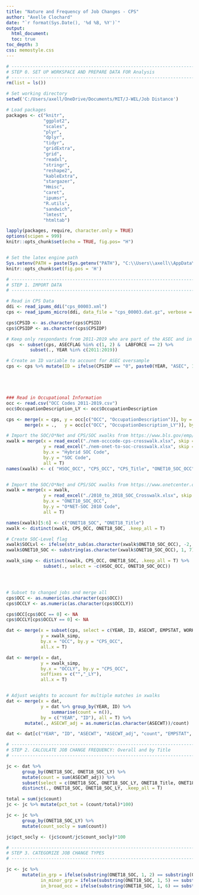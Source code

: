 ```yaml
---
title: "Nature and Frequency of Job Changes - CPS"
author: "Axelle Clochard"
date: "`r format(Sys.Date(), '%d %B, %Y')`"
output:
  html_document:
  toc: true
toc_depth: 3
css: memostyle.css
---
```

  

  
``` r


# ------------------------------------------------------------------------------------------------------#
# STEP 0. SET UP WORKSPACE AND PREPARE DATA FOR Analysis
# ------------------------------------------------------------------------------------------------------#
rm(list = ls())

# Set working directory 
setwd('C:/Users/axell/OneDrive/Documents/MIT/J-WEL/Job Distance')

# Load packages 
packages <- c("knitr",
              "ggplot2",
              "scales",
              "plyr",
              "dplyr",
              "tidyr",
              "gridExtra",
              "grid",
              "readxl",
              "stringr",
              "reshape2", 
              "kableExtra",
              "stargazer", 
              "Hmisc", 
              "caret", 
              "ipumsr",
              "R.utils",
              "sandwich",
              "lmtest",
              "htmltab")

lapply(packages, require, character.only = TRUE)
options(scipen = 999)
knitr::opts_chunk$set(echo = TRUE, fig.pos= "H")


# Set the latex engine path
Sys.setenv(PATH = paste(Sys.getenv("PATH"), "C:\\Users\\axell\\AppData\\Local\\MiKTeX\\2.9\\miktex\\bin\\x64", sep=.Platform$path.sep))
knitr::opts_chunk$set(fig.pos = 'H')
```


```r
# ------------------------------------------------------------------------------------------------------#
# STEP 1. IMPORT DATA
# ------------------------------------------------------------------------------------------------------#

# Read in CPS Data
ddi <- read_ipums_ddi("cps_00003.xml")
cps <- read_ipums_micro(ddi, data_file = "cps_00003.dat.gz", verbose = FALSE)

cps$CPSID <- as.character(cps$CPSID)
cps$CPSIDP <- as.character(cps$CPSIDP)

# Keep only respondants from 2011-2019 who are part of the ASEC and in the Labor force in the current year 
cps  <- subset(cps, ASECFLAG %in% c(1, 2) &  LABFORCE == 2) %>%
         subset(., YEAR %in% c(2011:2019))

# Create an ID variable to account for ASEC oversample
cps <- cps %>% mutate(ID = ifelse(CPSIDP == "0", paste0(YEAR, "ASEC", 1:n()), CPSIDP))





### Read in Occupational Information 
occ <- read.csv("OCC Codes 2011-2019.csv")
occ$OccupationDescription_LY <- occ$OccupationDescription

cps <- merge(x = cps, y = occ[c("OCC", "OccupationDescription")], by = "OCC", all.x = T) %>%
       merge(x = .,   y = occ[c("OCC", "OccupationDescription_LY")], by.x = "OCCLY", by.y = "OCC", all.x = T)

# Import the SOC/O*Net and CPS/SOC xwalks from https://www.bls.gov/emp/documentation/crosswalks.htm
xwalk = merge(x = read_excel("./nem-occcode-cps-crosswalk.xlsx", skip = 4)[c(2,4:5)],
              y = read_excel("./nem-onet-to-soc-crosswalk.xlsx", skip = 4)[c(2,4)],
              by.x = "Hybrid SOC Code", 
              by.y = "SOC Code", 
              all = T) 
names(xwalk) <- c( "HSOC_OCC", "CPS_OCC", "CPS_Title", "ONET10_SOC_OCC")


# Import the SOC/O*Net and CPS/SOC xwalks from https://www.onetcenter.org/taxonomy/2010/soc2018.html
xwalk = merge(x = xwalk,
              y = read_excel("./2010_to_2018_SOC_Crosswalk.xlsx", skip = 3)[c(1,3:4)],
              by.x = "ONET10_SOC_OCC", 
              by.y = "O*NET-SOC 2010 Code", 
              all = T) 

names(xwalk)[5:6] <- c("ONET18_SOC", "ONET18_Title")
xwalk <- distinct(xwalk, CPS_OCC, ONET18_SOC, .keep_all = T)

# Create SOC-Level flag
xwalk$SOCLvl <- ifelse(str_sub(as.character(xwalk$ONET10_SOC_OCC), -2, -1) == "00", 1, 0)
xwalk$ONET10_SOC <- substring(as.character(xwalk$ONET10_SOC_OCC), 1, 7)

xwalk_simp <- distinct(xwalk, CPS_OCC, ONET18_SOC, .keep_all = T) %>% 
              subset(., select = -c(HSOC_OCC, ONET10_SOC_OCC))




# Subset to changed jobs and merge all
cps$OCC <- as.numeric(as.character(cps$OCC))
cps$OCCLY <- as.numeric(as.character(cps$OCCLY))

cps$OCC[cps$OCC == 0] <- NA
cps$OCCLY[cps$OCCLY == 0] <- NA 

dat <- merge(x = subset(cps, select = c(YEAR, ID, ASECWT, EMPSTAT, WORKLY, OCC, OCCLY), OCC != OCCLY),
             y = xwalk_simp,
             by.x = "OCC", by.y = "CPS_OCC", 
             all.x = T) 

dat <- merge(x = dat,
             y = xwalk_simp,
             by.x = "OCCLY", by.y = "CPS_OCC", 
             suffixes = c("","_LY"),
             all.x = T)


# Adjust weights to account for multiple matches in xwalks
dat <- merge(x = dat,
             y = dat %>% group_by(YEAR, ID) %>%
                 summarise(count = n()),
             by = c("YEAR", "ID"), all = T) %>%
       mutate(., ASECWT_adj = as.numeric(as.character(ASECWT))/count)

dat <- dat[c("YEAR", "ID", "ASECWT", "ASECWT_adj", "count", "EMPSTAT", "OCC", "OCCLY", "CPS_Title", "CPS_Title_LY", "ONET18_SOC", "ONET18_SOC_LY", "ONET18_Title", "ONET18_Title_LY")]
```



```r

# ------------------------------------------------------------------------------------------------------#
# STEP 2. CALCULATE JOB CHANGE FREQUENCY: Overall and by Title
# ------------------------------------------------------------------------------------------------------#

jc <- dat %>% 
      group_by(ONET18_SOC, ONET18_SOC_LY) %>%
      mutate(count = sum(ASECWT_adj)) %>%
      subset(select = c(ONET18_SOC, ONET18_SOC_LY, ONET18_Title, ONET18_Title_LY, count)) %>%
      distinct(., ONET18_SOC, ONET18_SOC_LY, .keep_all = T)

total = sum(jc$count)
jc <- jc %>% mutate(pct_tot = (count/total)*100)

jc <- jc %>% 
      group_by(ONET18_SOC_LY) %>%
      mutate(count_socly = sum(count))

jc$pct_socly <- (jc$count/jc$count_socly)*100
```




```r

# ------------------------------------------------------------------------------------------------------#
# STEP 3. CATEGORIZE JOB CHANGE TYPES
# ------------------------------------------------------------------------------------------------------#

jc <- jc %>%
      mutate(in_grp = ifelse(substring(ONET18_SOC, 1, 2) == substring(ONET18_SOC_LY, 1, 2), 1, 0),
             in_minor_grp = ifelse(substring(ONET18_SOC, 1, 5) == substring(ONET18_SOC_LY, 1, 5), 1, 0),
             in_broad_occ = ifelse(substring(ONET18_SOC, 1, 6) == substring(ONET18_SOC_LY, 1, 6), 1, 0))

```





